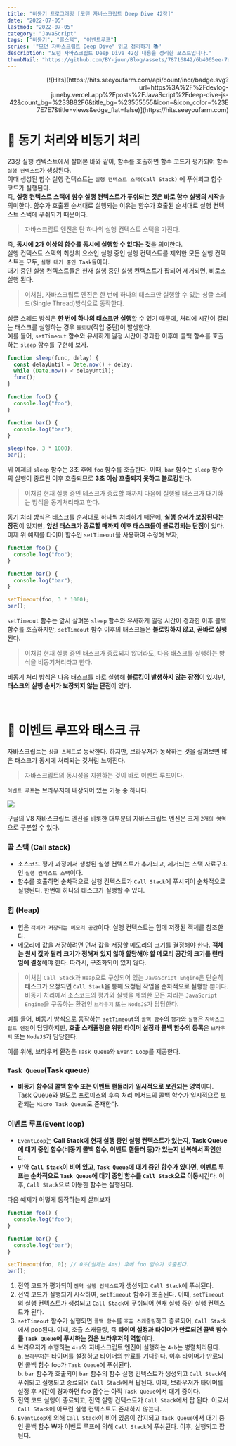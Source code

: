 ```yaml
---
title: "비동기 프로그래밍 [모던 자바스크립트 Deep Dive 42장]"
date: "2022-07-05"
lastmod: "2022-07-05"
category: "JavaScript"
tags: ["비동기", "콜스택", "이벤트루프"]
series: '"모던 자바스크립트 Deep Dive" 읽고 정리하기 📚'
description: "모던 자바스크립트 Deep Dive 42장 내용을 정리한 포스트입니다."
thumbNail: "https://github.com/BY-juun/Blog/assets/78716842/6b4065ee-7d44-4580-899f-58dafcb8b5a7"
---
```


<div align="right">
  [![Hits](https://hits.seeyoufarm.com/api/count/incr/badge.svg?url=https%3A%2F%2Fdevlog-juneby.vercel.app%2Fposts%2FJavaScript%2Fdeep-dive-js-42&count_bg=%233B82F6&title_bg=%23555555&icon=&icon_color=%23E7E7E7&title=views&edge_flat=false)](https://hits.seeyoufarm.com)
</div>

# 🌟 동기 처리와 비동기 처리

23장 실행 컨텍스트에서 살펴본 바와 같이, 함수를 호출하면 함수 코드가 평가되어 함수 `실행 컨텍스트`가 생성된다.  
이때 생성된 함수 실행 컨텍스트는 `실행 컨텍스트 스택(Call Stack)` 에 푸쉬되고 함수 코드가 실행된다.  
즉, **실행 컨텍스트 스택에 함수 실행 컨텍스트가 푸쉬되는 것은 바로 함수 실행의 시작**을 의미한다. 함수가 호출된 순서대로 실행되는 이유는 함수가 호출된 순서대로 실행 컨텍스트 스택에 푸쉬되기 때문이다.

> 자바스크립트 엔진은 단 하나의 실행 컨텍스트 스택을 가진다.

즉, **동시에 2개 이상의 함수를 동시에 실행할 수 없다는 것**을 의미한다.  
실행 컨텍스트 스택의 최상위 요소인 실행 중인 실행 컨텍스트를 제외한 모든 실행 컨텍스트는 모두, `실행 대기 중인 Task들`이다.  
대기 중인 실행 컨텍스트들은 현재 실행 중인 실행 컨텍스트가 팝되어 제거되면, 비로소 실행 된다.

> 이처럼, 자바스크립트 엔진은 한 번에 하나의 태스크만 실행할 수 있는 싱글 스레드(Single Thread)방식으로 동작한다.

싱글 스레드 방식은 **한 번에 하나의 태스크만 실행**할 수 있기 때문에, 처리에 시간이 걸리는 태스크를 실행하는 경우 `블로킹`(작업 중단)이 발생한다.  
예를 들어, `setTimeout` 함수와 유사하게 일정 시간이 경과한 이후에 콜백 함수를 호출하는 `sleep` 함수를 구현해 보자.

```js
function sleep(func, delay) {
  const delayUntil = Date.now() + delay;
  while (Date.now() < delayUntil);
  func();
}

function foo() {
  console.log("foo");
}

function bar() {
  console.log("bar");
}

sleep(foo, 3 * 1000);
bar();
```

위 예제의 `sleep` 함수는 3초 후에 `foo` 함수를 호출한다. 이때, `bar` 함수는 `sleep` 함수의 실행이 종료된 이후 호출되므로 **3초 이상 호출되지 못하고 블로킹**된다.

> 이처럼 현재 실행 중인 테스크가 종료할 때까지 다음에 실행될 태스크가 대기하는 방식을 동기처리라고 한다.

동기 처리 방식은 태스크를 순서대로 하나씩 처리하기 때문에, **실행 순서가 보장된다는 장점**이 있지만, **앞선 태스크가 종료할 때까지 이후 태스크들이 블로킹되는 단점**이 있다.  
이제 위 예제를 타이머 함수인 `setTimeout`을 사용하여 수정해 보자,

```js
function foo() {
  console.log("foo");
}

function bar() {
  console.log("bar");
}

setTimeout(foo, 3 * 1000);
bar();
```

`setTimeout` 함수는 앞서 살펴본 `sleep` 함수와 유사하게 일정 시간이 경과한 이후 콜백 함수를 호출하지만, `setTimeout` 함수 이후의 태스크들은 **블로킹하지 않고, 곧바로 실행**된다.

> 이처럼 현재 실행 중인 태스크가 종료되지 않더라도, 다음 태스크를 실행하는 방식을 비동기처리라고 한다.

비동기 처리 방식은 다음 태스크를 바로 실행해 **블로킹이 발생하지 않는 장점**이 있지만, **태스크의 실행 순서가 보장되지 않는 단점**이 있다.

<br />

# 🌟 이벤트 루프와 태스크 큐

자바스크립트는 `싱글 스레드`로 동작한다. 하지만, 브라우저가 동작하는 것을 살펴보면 많은 태스크가 동시에 처리되는 것처럼 느껴진다.

> 자바스크립트의 동시성을 지원하는 것이 바로 이벤트 루프이다.

`이벤트 루프`는 브라우저에 내장되어 있는 기능 중 하나다.

<img src="https://github.com/BY-juun/Blog/assets/78716842/202e2dc4-6c30-411a-97e6-fe88ba3c6874" />

구글의 V8 자바스크립트 엔진을 비롯한 대부분의 자바스크립트 엔진은 크게 `2개의 영역`으로 구분할 수 있다.

### 콜 스택 (Call stack)

- 소스코드 평가 과정에서 생성된 실행 컨텍스트가 추가되고, 제거되는 스택 자료구조인 `실행 컨텍스트 스택`이다.
- 함수를 호출하면 순차적으로 실행 컨텍스트가 `Call Stack`에 푸시되어 순차적으로 실행된다. 한번에 하나의 태스크가 실행할 수 있다.

### 힙 (Heap)

- 힙은 `객체가 저장되는 메모리 공간`이다. 실행 컨텍스트는 힙에 저장된 객체를 참조한다.
- 메모리에 값을 저장하려면 먼저 값을 저장할 메모리의 크기를 결정해야 한다. **객체는 원시 값과 달리 크기가 정해져 있지 않아 할당해야 할 메모리 공간의 크기를 런타임에 결정**해야 한다. 따라서, 구조화되어 있지 않다.

> 이처럼 `Call Stack`과 `Heap`으로 구성되어 있는 `JavaScript Engine`은 단순히 **태스크가 요청되면 `Call Stack`을 통해 요청된 작업을 순차적으로 실행**할 뿐이다.  
> 비동기 처리에서 소스코드의 평가와 실행을 제외한 모든 처리는 `JavaScript Engine`을 구동하는 환경인 `브라우저` 또는 `NodeJS`가 담당한다.

예를 들어, 비동기 방식으로 동작하는 `setTimeout`의 `콜백 함수`의 `평가`와 `실행`은 `자바스크립트 엔진`이 담당하지만, **호출 스캐쥴링을 위한 타이머 설정과 콜백 함수의 등록**은 `브라우저` 또는 `NodeJS`가 담당한다.

이를 위해, 브라우저 환경은 `Task Queue`와 `Event Loop`를 제공한다.

### `Task Queue`(Task queue)

- **비동기 함수의 콜백 함수 또는 이벤트 핸들러가 일시적으로 보관되는 영역**이다. Task Queue와 별도로 프로미스의 후속 처리 메서드의 콜백 함수가 일시적으로 보관되는 `Micro Task Queue`도 존재한다.

### 이벤트 루프(Event loop)

- `EventLoop`는 **Call Stack에 현재 실행 중인 실행 컨텍스트가 있는지**, **Task Queue에 대기 중인 함수(비동기 콜백 함수, 이벤트 핸들러 등)가 있는지 반복해서 확인**한다.
- 만약 **`Call Stack`이 비어 있고**, **`Task Queue`에 대기 중인 함수가 있다면**, **이벤트 루프는 순차적으로 `Task Queue`에 대기 중인 함수를 `Call Stack`으로 이동**시킨다. 이후, `Call Stack`으로 이동한 함수는 실행된다.

다음 예제가 어떻게 동작하는지 살펴보자

```js
function foo() {
  console.log("foo");
}

function bar() {
  console.log("bar");
}

setTimeout(foo, 0); // 0초(실제는 4ms) 후에 foo 함수가 호출된다.
bar();
```

1. 전역 코드가 평가되어 `전역 실행 컨텍스트`가 생성되고 `Call Stack`에 푸쉬된다.
2. 전역 코드가 실행되기 시작하여, `setTimeout` 함수가 호출된다. 이때, `setTimeout`의 실행 컨텍스트가 생성되고 `Call Stack`에 푸쉬되어 현재 실행 중인 실행 컨텍스트가 된다.
3. `setTimeout` 함수가 실행되면 `콜백 함수`를 `호출 스캐줄링`하고 종료되어, `Call Stack`에서 pop된다. 이때, 호출 스캐줄링, 즉 **타이머 설정과 타이머가 만료되면 콜백 함수를 `Task Queue`에 푸시하는 것은 브라우저의 역할**이다.
4. 브라우저가 수행하는 `4-a`와 자바스크립트 엔진이 실행하는 `4-b`는 병렬처리된다.  
   a. `브라우저`는 타이머를 설정하고 타이머의 만료를 기다린다. 이후 타이머가 만료되면 콜백 함수 foo가 `Task Queue`에 푸쉬된다.  
   b. `bar` 함수가 호출되어 `bar` 함수의 함수 실행 컨텍스트가 생성되고 `Call Stack`에 푸쉬되고 실행되고 종료되어 `Call Stack`에서 팝된다. 이때, 브라우저가 타이머를 설정 후 시간이 경과하면 foo 함수는 아직 `Task Queue`에서 대기 중이다.
5. 전역 코드 실행이 종료되고, 전역 실행 컨텍스트가 `Call Stack`에서 팝 된다. 이로서 `Call Stack`에 아무런 실행 컨텍스트도 존재하지 않는다.
6. `EventLoop`에 의해 `Call Stack`이 비어 있음이 감지되고 `Task Queue`에서 대기 중인 콜백 함수 ₩가 이벤트 루프에 의해 `Call Stack`에 푸쉬된다. 이후, 실행되고 팝된다.
